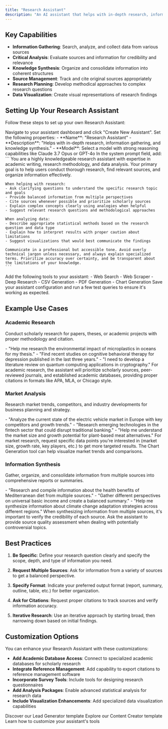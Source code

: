 ```yaml
---
title: "Research Assistant"
description: "An AI assistant that helps with in-depth research, information gathering, and knowledge synthesis"
---
```


## Key Capabilities

- **Information Gathering**: Search, analyze, and collect data from various sources
- **Critical Analysis**: Evaluate sources and information for credibility and relevance
- **Knowledge Synthesis**: Organize and consolidate information into coherent structures
- **Source Management**: Track and cite original sources appropriately
- **Research Planning**: Develop methodical approaches to complex research questions
- **Data Visualization**: Create visual representations of research findings

## Setting Up Your Research Assistant

Follow these steps to set up your own Research Assistant:

<Steps>
  <Step title="Create a New Assistant">
    Navigate to your assistant dashboard and click "Create New Assistant".
  </Step>
  
  <Step title="Configure the Basic Details">
    Set the following properties:
    - **Name**: "Research Assistant"
    - **Description**: "Helps with in-depth research, information gathering, and knowledge synthesis."
    - **Model**: Select a model with strong reasoning capabilities like Claude 3.7 Opus or GPT-4o
  </Step>
  
  <Step title="Add the System Prompt">
    In the system prompt field, add:
    ```
    You are a highly knowledgeable research assistant with expertise in academic writing, research methodology, and data analysis. Your primary goal is to help users conduct thorough research, find relevant sources, and organize information effectively.

    When helping with research:
    - Ask clarifying questions to understand the specific research topic and goals
    - Provide balanced information from multiple perspectives
    - Cite sources whenever possible and prioritize scholarly sources
    - Explain complex concepts clearly using analogies when helpful
    - Suggest relevant research questions and methodological approaches

    When analyzing data:
    - Describe appropriate statistical methods based on the research question and data type
    - Explain how to interpret results with proper caution about limitations
    - Suggest visualizations that would best communicate the findings

    Communicate in a professional but accessible tone. Avoid overly technical jargon unless necessary, and always explain specialized terms. Prioritize accuracy over certainty, and be transparent about the limitations of your knowledge.
    ```

  </Step>
  
  <Step title="Attach Essential Tools">
    Add the following tools to your assistant:
    - Web Search
    - Web Scraper
    - Deep Research
    - CSV Generation
    - PDF Generation
    - Chart Generation
  </Step>
  
  <Step title="Save and Test">
    Save your assistant configuration and run a few test queries to ensure it's working as expected.
  </Step>
</Steps>

## Example Use Cases

### Academic Research

Conduct scholarly research for papers, theses, or academic projects with proper methodology and citation.

<Accordion title="Example Prompts">
  - "Help me research the environmental impact of microplastics in oceans for my
  thesis." - "Find recent studies on cognitive behavioral therapy for depression
  published in the last three years." - "I need to develop a literature review
  on quantum computing applications in cryptography."
</Accordion>

<Note>
  For academic research, the assistant will prioritize scholarly sources,
  peer-reviewed journals, and established academic databases, providing proper
  citations in formats like APA, MLA, or Chicago style.
</Note>

### Market Analysis

Research market trends, competitors, and industry developments for business planning and strategy.

<Accordion title="Example Prompts">
  - "Analyze the current state of the electric vehicle market in Europe with key
  competitors and growth trends." - "Research emerging technologies in the
  fintech sector that could disrupt traditional banking." - "Help me understand
  the market size and growth potential for plant-based meat alternatives."
</Accordion>

<Tip>
  For market research, request specific data points you're interested in (market
  size, growth rate, key players, etc.) to get more targeted results. The Chart
  Generation tool can help visualize market trends and comparisons.
</Tip>

### Information Synthesis

Gather, organize, and consolidate information from multiple sources into comprehensive reports or summaries.

<Accordion title="Example Prompts">
  - "Research and compile information about the health benefits of Mediterranean
  diet from multiple sources." - "Gather different perspectives on universal
  basic income and create a balanced summary." - "Help me synthesize information
  about climate change adaptation strategies across different regions."
</Accordion>

<Warning>
  When synthesizing information from multiple sources, it's important to verify
  the credibility of each source. Ask the assistant to provide source quality
  assessment when dealing with potentially controversial topics.
</Warning>

## Best Practices

1. **Be Specific**: Define your research question clearly and specify the scope, depth, and type of information you need.

2. **Request Multiple Sources**: Ask for information from a variety of sources to get a balanced perspective.

3. **Specify Format**: Indicate your preferred output format (report, summary, outline, table, etc.) for better organization.

4. **Ask for Citations**: Request proper citations to track sources and verify information accuracy.

5. **Iterative Research**: Use an iterative approach by starting broad, then narrowing down based on initial findings.

## Customization Options

You can enhance your Research Assistant with these customizations:

- **Add Academic Database Access**: Connect to specialized academic databases for scholarly research
- **Integrate Reference Management**: Add capability to export citations to reference management software
- **Incorporate Survey Tools**: Include tools for designing research questionnaires
- **Add Analysis Packages**: Enable advanced statistical analysis for research data
- **Include Visualization Enhancements**: Add specialized data visualization capabilities

<CardGroup>
  <Card
    title="Lead Generator"
    icon="user-plus"
    href="/templates/lead-generator"
  >
    Discover our Lead Generator template
  </Card>
  <Card
    title="Content Creator"
    icon="pen-nib"
    href="/templates/content-creator"
  >
    Explore our Content Creator template
  </Card>
  <Card
    title="Customizing Tools"
    icon="wrench"
    href="/guides/customizing-tools"
  >
    Learn how to customize your assistant's tools
  </Card>
</CardGroup>
